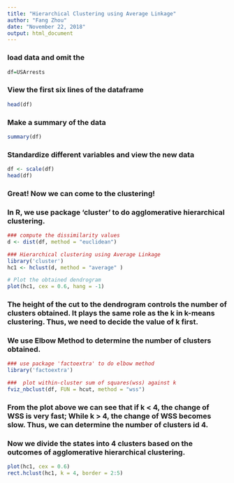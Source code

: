 ---
title: "Hierarchical Clustering using Average Linkage"
author: "Fang Zhou"
date: "November 22, 2018"
output: html_document
---

### load data and omit the
```{r load data}
df=USArrests
```


### View the first six lines of the dataframe
```{r view head of data}
head(df)
```


### Make a summary of the data
```{r summarize data}
summary(df)
```

### Standardize different variables and view the new data
```{r standardize data}
df <- scale(df)
head(df)
```

### Great! Now we can come to the clustering!
### In R, we use package 'cluster' to do agglomerative hierarchical clustering.

```{r cluster and draw dendrogram plot}
### compute the dissimilarity values
d <- dist(df, method = "euclidean")

### Hierarchical clustering using Average Linkage
library('cluster')
hc1 <- hclust(d, method = "average" )

# Plot the obtained dendrogram
plot(hc1, cex = 0.6, hang = -1)

```

### The height of the cut to the dendrogram controls the number of clusters obtained. It plays the same role as the k in k-means clustering. Thus, we need to decide the value of k first.

### We use Elbow Method to determine the number of clusters obtained.
```{r determine number of clusters}
### use package 'factoextra' to do elbow method
library('factoextra')

###  plot within-cluster sum of squares(wss) against k
fviz_nbclust(df, FUN = hcut, method = "wss")
```

### From the plot above we can see that if k < 4, the change of WSS is very fast; While k > 4, the change of WSS becomes slow. Thus, we can determine the number of clusters id 4.

### Now we divide the states into 4 clusters based on the outcomes of agglomerative hierarchical clustering.
```{r}
plot(hc1, cex = 0.6)
rect.hclust(hc1, k = 4, border = 2:5)
```